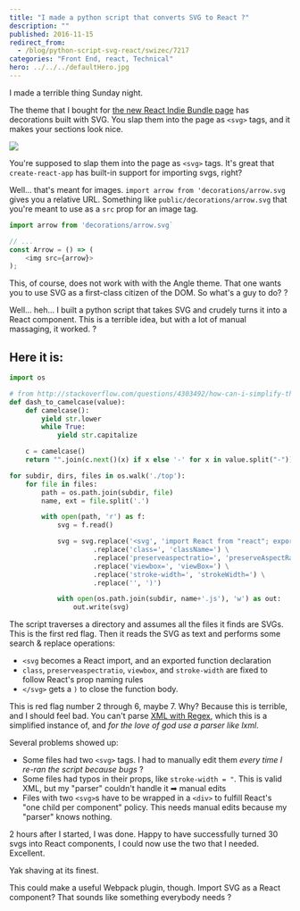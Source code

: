 ```yaml
---
title: "I made a python script that converts SVG to React ?"
description: ""
published: 2016-11-15
redirect_from:
  - /blog/python-script-svg-react/swizec/7217
categories: "Front End, react, Technical"
hero: ../../../defaultHero.jpg
---
```


I made a terrible thing Sunday night.

The theme that I bought for [the new React Indie Bundle page](https://swizec.com/blog/livecoding-26-new-page-react-indie-bundle/swizec/7211) has decorations built with SVG. You slap them into the page as `<svg>` tags, and it makes your sections look nice.

![](https://swizec.com/wp-content/uploads/2016/11/decorations.png)

You're supposed to slap them into the page as `<svg>` tags. It's great that `create-react-app` has built-in support for importing svgs, right?

Well… that's meant for images. `import arrow from 'decorations/arrow.svg` gives you a relative URL. Something like `public/decorations/arrow.svg` that you're meant to use as a `src` prop for an image tag.

```javascript
import arrow from 'decorations/arrow.svg`

// ...
const Arrow = () => (
    <img src={arrow}>
);
```

This, of course, does not work with with the Angle theme. That one wants you to use SVG as a first-class citizen of the DOM. So what's a guy to do? ?

Well… heh… I built a python script that takes SVG and crudely turns it into a React component. This is a terrible idea, but with a lot of manual massaging, it worked. ?

## Here it is:

```python
import os

# from http://stackoverflow.com/questions/4303492/how-can-i-simplify-this-conversion-from-underscore-to-camelcase-in-python
def dash_to_camelcase(value):
    def camelcase():
        yield str.lower
        while True:
            yield str.capitalize

    c = camelcase()
    return "".join(c.next()(x) if x else '-' for x in value.split("-"))

for subdir, dirs, files in os.walk('./top'):
    for file in files:
        path = os.path.join(subdir, file)
        name, ext = file.split('.')

        with open(path, 'r') as f:
            svg = f.read()

            svg = svg.replace('<svg', 'import React from "react"; export const %s = () => (<svg' % dash_to_camelcase(name), 1) \
                     .replace('class=', 'className=') \
                     .replace('preserveaspectratio=', 'preserveAspectRatio=') \
                     .replace('viewbox=', 'viewBox=') \
                     .replace('stroke-width=', 'strokeWidth=') \
                     .replace('', ')')

            with open(os.path.join(subdir, name+'.js'), 'w') as out:
                out.write(svg)
```

The script traverses a directory and assumes all the files it finds are SVGs. This is the first red flag. Then it reads the SVG as text and performs some search & replace operations:

- `<svg` becomes a React import, and an exported function declaration
- `class`, `preserveaspectratio`, `viewbox`, and `stroke-width` are fixed to follow React's prop naming rules
- `</svg>` gets a `)` to close the function body.

This is red flag number 2 through 6, maybe 7. Why? Because this is terrible, and I should feel bad. You can't parse [XML with Regex](http://stackoverflow.com/questions/1732348/regex-match-open-tags-except-xhtml-self-contained-tags), which this is a simplified instance of, and _for the love of god use a parser like lxml_.

Several problems showed up:

- Some files had two `<svg>` tags. I had to manually edit them _every time I re-ran the script because bugs_ ?
- Some files had typos in their props, like `stroke-width = "`. This is valid XML, but my "parser" couldn't handle it ➡ manual edits
- Files with two `<svg>`s have to be wrapped in a `<div>` to fulfill React's "one child per component" policy. This needs manual edits because my "parser" knows nothing.

2 hours after I started, I was done. Happy to have successfully turned 30 svgs into React components, I could now use the two that I needed. Excellent.

Yak shaving at its finest.

This could make a useful Webpack plugin, though. Import SVG as a React component? That sounds like something everybody needs ?
